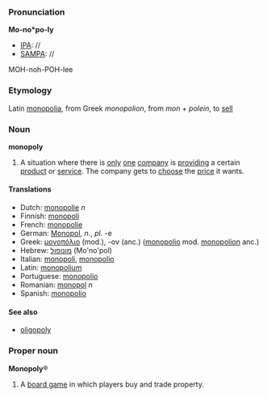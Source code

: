 ===Pronunciation===

'''Mo-no*po-ly'''
*[[IPA]]: //
*[[SAMPA]]: //
MOH-noh-POH-lee
===Etymology===
Latin [[monopolia]], from Greek ''monopolion'', from ''mon'' + ''polein'', to [[sell]]

===Noun===
'''monopoly'''

#A situation where there is [[only]] [[one]] [[company]] is [[provide|providing]] a certain [[product]] or [[service]]. The company gets to [[choose]] the [[price]] it wants.

====Translations====
*Dutch: [[monopolie]] ''n''
*Finnish: [[monopoli]]
*French: [[monopolie]]
*German: [[Monopol]], ''n.'', ''pl.'' -e
*Greek: [[μονοπόλιο]] (mod.), -ον (anc.) ([[monopolio]] mod. [[monopolion]] anc.)
*Hebrew: [[מונופול]] (Mo'no'pol)
*Italian: [[monopoli]], [[monopolio]]
*Latin: [[monopolium]]
*Portuguese: [[monopolio]]
*Romanian: [[monopol]] ''n''
*Spanish: [[monopolio]]

====See also====
*[[oligopoly]]

===Proper noun===
'''Monopoly'''&reg;

#A [[board game]] in which players buy and trade property.